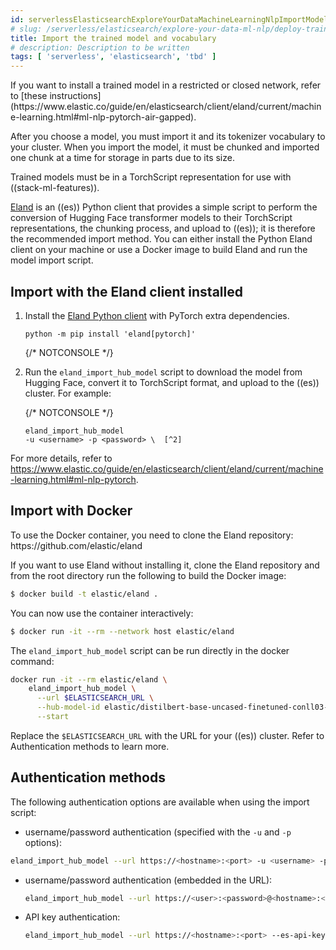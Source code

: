 ```yaml
---
id: serverlessElasticsearchExploreYourDataMachineLearningNlpImportModel
# slug: /serverless/elasticsearch/explore-your-data-ml-nlp/deploy-trained-models/import-model
title: Import the trained model and vocabulary
# description: Description to be written
tags: [ 'serverless', 'elasticsearch', 'tbd' ]
---
```


<DocBadge template="technical preview" />
<DocCallOut title="Important" color="warning">
If you want to install a trained model in a restricted or closed 
network, refer to 
[these instructions](https://www.elastic.co/guide/en/elasticsearch/client/eland/current/machine-learning.html#ml-nlp-pytorch-air-gapped).
</DocCallOut>

After you choose a model, you must import it and its tokenizer vocabulary to
your cluster. When you import the model, it must be chunked and imported one
chunk at a time for storage in parts due to its size.

<DocCallOut title="Note">
Trained models must be in a TorchScript representation for use with
((stack-ml-features)).
</DocCallOut>

[Eland](https://github.com/elastic/eland) is an ((es)) Python client that 
provides a simple script to perform the conversion of Hugging Face transformer 
models to their TorchScript representations, the chunking process, and upload to 
((es)); it is therefore the recommended import method. You can either install 
the Python Eland client on your machine or use a Docker image to build Eland and 
run the model import script.


## Import with the Eland client installed

1. Install the [Eland Python client](((eland-docs))/installation.html) with 
    PyTorch extra dependencies.

    ```shell
    python -m pip install 'eland[pytorch]'
    ```
    {/* NOTCONSOLE */}

1. Run the `eland_import_hub_model` script to download the model from Hugging 
    Face, convert it to TorchScript format, and upload to the ((es)) cluster. 
    For example:

    {/* NOTCONSOLE */}
    ```shell
    eland_import_hub_model 
    -u <username> -p <password> \  [^2]
    ```
    [^1]: Specify the Elastic Cloud identifier. Alternatively, use `--url`.
    [^2]: Provide authentication details to access your cluster. Refer to 
    <DocLink id="enMachineLearningMlNlpImportModel" section="authentication-methods">Authentication methods</DocLink> to learn more.
    [^3]: Specify the identifier for the model in the Hugging Face model hub.
    [^4]: Specify the type of NLP task. Supported values are `fill_mask`, `ner`,
    `text_classification`, `text_embedding`, and `zero_shot_classification`.

For more details, refer to 
https://www.elastic.co/guide/en/elasticsearch/client/eland/current/machine-learning.html#ml-nlp-pytorch.


## Import with Docker

<DocCallOut title="Important" color="warning">
To use the Docker container, you need to clone the Eland repository: 
https://github.com/elastic/eland
</DocCallOut>

If you want to use Eland without installing it, clone the Eland repository and 
from the root directory run the following to build the Docker image:

```bash
$ docker build -t elastic/eland .
```

You can now use the container interactively:

```bash
$ docker run -it --rm --network host elastic/eland
```

The `eland_import_hub_model` script can be run directly in the docker command:

```bash
docker run -it --rm elastic/eland \
    eland_import_hub_model \
      --url $ELASTICSEARCH_URL \
      --hub-model-id elastic/distilbert-base-uncased-finetuned-conll03-english \
      --start
```

Replace the `$ELASTICSEARCH_URL` with the URL for your ((es)) cluster. Refer to 
<DocLink id="serverlessElasticsearchExploreYourDataMachineLearningNlpImportModel" section="authentication-methods">Authentication methods</DocLink> 
to learn more.


## Authentication methods

The following authentication options are available when using the import script:

* username/password authentication (specified with the `-u` and `-p` options):

```bash
eland_import_hub_model --url https://<hostname>:<port> -u <username> -p <password> ...
```

* username/password authentication (embedded in the URL):

    ```bash
    eland_import_hub_model --url https://<user>:<password>@<hostname>:<port> ...
    ```

* API key authentication:

    ```bash
    eland_import_hub_model --url https://<hostname>:<port> --es-api-key <api-key> ...
    ```